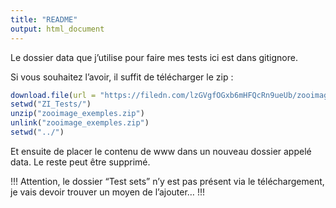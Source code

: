 ```yaml
---
title: "README"
output: html_document
---
```


Le dossier data que j'utilise pour faire mes tests ici est dans gitignore.

Si vous souhaitez l'avoir, il suffit de télécharger le zip :

```r
download.file(url = "https://filedn.com/lzGVgfOGxb6mHFQcRn9ueUb/zooimage/zooimage_examples.zip", destfile = "ZI_Tests/zooimage_exemples.zip")
setwd("ZI_Tests/")
unzip("zooimage_exemples.zip")
unlink("zooimage_exemples.zip")
setwd("../")
```

Et ensuite de placer le contenu de www dans un nouveau dossier appelé data.
Le reste peut être supprimé.

!!! Attention, le dossier "Test sets" n'y est pas présent via le téléchargement, je vais devoir trouver un moyen de l'ajouter... !!!